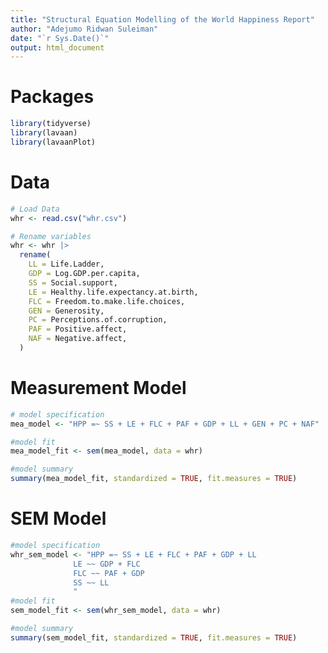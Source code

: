 ```yaml
---
title: "Structural Equation Modelling of the World Happiness Report"
author: "Adejumo Ridwan Suleiman"
date: "`r Sys.Date()`"
output: html_document
---
```


# Packages
```r
library(tidyverse)
library(lavaan)
library(lavaanPlot)
```

# Data
```r
# Load Data
whr <- read.csv("whr.csv")

# Rename variables
whr <- whr |> 
  rename(
    LL = Life.Ladder,
    GDP = Log.GDP.per.capita,
    SS = Social.support,
    LE = Healthy.life.expectancy.at.birth,
    FLC = Freedom.to.make.life.choices,
    GEN = Generosity,
    PC = Perceptions.of.corruption,
    PAF = Positive.affect,
    NAF = Negative.affect,
  )
```

# Measurement Model

```r
# model specification
mea_model <- "HPP =~ SS + LE + FLC + PAF + GDP + LL + GEN + PC + NAF"

#model fit
mea_model_fit <- sem(mea_model, data = whr)

#model summary
summary(mea_model_fit, standardized = TRUE, fit.measures = TRUE)
```


# SEM Model
```r
#model specification
whr_sem_model <- "HPP =~ SS + LE + FLC + PAF + GDP + LL
              LE ~~ GDP + FLC
              FLC ~~ PAF + GDP
              SS ~~ LL
              "
#model fit
sem_model_fit <- sem(whr_sem_model, data = whr)

#model summary
summary(sem_model_fit, standardized = TRUE, fit.measures = TRUE)

```

